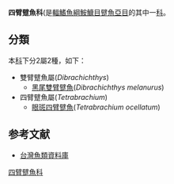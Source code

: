 {{Automatic Taxobox
| taxon = Tetrabrachiidae
| authority = 
| image = Tetrabrachium ocellatum.jpg
| image_caption = Tetrabrachium ocellatum
| subdivision_ranks = [[屬|屬]]
| subdivision = 見內文
}}

'''四臂躄魚科'''({{lang|en|Tetrabrachiidae}}是[[輻鰭魚綱|輻鰭魚綱]][[鮟鱇目|鮟鱇目]][[躄魚亞目|躄魚亞目]]的其中一[[科|科]]。

==分類==
本[[科|科]]下分2屬2種，如下：
*雙臂躄魚屬(''Dibrachichthys'')
**[[黑尾雙臂躄魚|黑尾雙臂躄魚]](''Dibrachichthys melanurus'')
*四臂躄魚屬(''Tetrabrachium'')
**[[眼斑四臂躄魚|眼斑四臂躄魚]](''Tetrabrachium ocellatum'')

==参考文献==
*[https://web.archive.org/web/20160526235836/http://fishdb.sinica.edu.tw/AjaxTree/tree.php 台灣魚類資料庫]
{{魚類小作品}}

{{taxonbar}}
[[Category:四臂躄魚科|]]